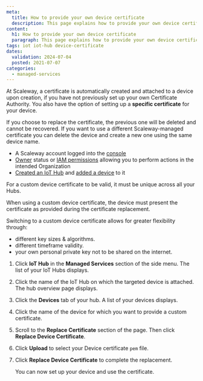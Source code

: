 ```yaml
---
meta:
  title: How to provide your own device certificate
  description: This page explains how to provide your own device certificate
content:
  h1: How to provide your own device certificate
  paragraph: This page explains how to provide your own device certificate
tags: iot iot-hub device-certificate
dates:
  validation: 2024-07-04
  posted: 2021-07-07
categories:
  - managed-services
---
```


At Scaleway, a certificate is automatically created and attached to a device upon creation, if you have not previously set up your own Certificate Authority. You also have the option of setting up a **specific certificate** for your device.

<Message type="important">
  If you choose to replace the certificate, the previous one will be deleted and cannot be recovered.
  If you want to use a different Scaleway-managed certificate you can delete the device and create a new one using the same device name.
</Message>

<Macro id="requirements" />

- A Scaleway account logged into the [console](https://console.scaleway.com)
- [Owner](/identity-and-access-management/iam/concepts/#owner) status or [IAM permissions](/identity-and-access-management/iam/concepts/#permission) allowing you to perform actions in the intended Organization
- [Created an IoT Hub](/managed-services/iot-hub/how-to/create-hub) and [added a device](/managed-services/iot-hub/how-to/add-device) to it

<Message type="important">
  For a custom device certificate to be valid, it must be unique across all your Hubs.
</Message>

When using a custom device certificate, the device must present the certificate as provided during the certificate replacement.

Switching to a custom device certificate allows for greater flexibility through:

- different key sizes & algorithms.
- different timeframe validity.
- your own personal private key not to be shared on the internet.

1. Click **IoT Hub** in the **Managed Services** section of the side menu. The list of your IoT Hubs displays.
2. Click the name of the IoT Hub on which the targeted device is attached. The hub overview page displays.
3. Click the **Devices** tab of your hub. A list of your devices displays.
4. Click the name of the device for which you want to provide a custom certificate.
5. Scroll to the **Replace Certificate** section of the page. Then click **Replace Device Certificate**.
6. Click **Upload** to select your Device certificate `pem` file.
7. Click **Replace Device Certificate** to complete the replacement.

    You can now set up your device and use the certificate.


